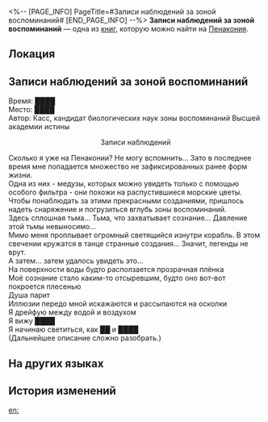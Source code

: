 <%-- [PAGE_INFO]
PageTitle=#Записи наблюдений за зоной воспоминаний#
[END_PAGE_INFO] --%>
{{Дополнить}}
{{Книга Инфобокс
|id           = 373
|partIds      = 190668
|Название     = 
|Изображение  = Предмет Книга Пенакония.png
|Мир          = Пенакония
|Томов        = 1
|Автор        = <!--нужно добавить-->
|Описание     = Наблюдения учёного, записанные во время круиза на «Лучезарном шпате».
|Том1         = {{tx}}
|Источник1    = {{tx|Отсутствует источник}}
|Персонажи    = 
|Фракции      = 
}}
'''Записи наблюдений за зоной воспоминаний''' — одна из [[Книги|книг]], которую можно найти на [[Пенакония]].

==Локация==
{{Отметка карты|<!--название карты-->|<!--id отметки-->}}

==Записи наблюдений за зоной воспоминаний==
Время: ████<br />
Место: ████<br />
Автор: Касс, кандидат биологических наук зоны воспоминаний Высшей академии истины

<div align="center">Записи наблюдений</div>

Сколько я уже на Пенаконии? Не могу вспомнить... Зато в последнее время мне попадается множество не зафиксированных ранее форм жизни.<br />
Одна из них - медузы, которых можно увидеть только с помощью особого фильтра - они похожи на распустившиеся морские цветы.<br />
Чтобы понаблюдать за этими прекрасными созданиями, пришлось надеть снаряжение и погрузиться вглубь зоны воспоминаний.<br />
Здесь сплошная тьма... Тьма, что захватывает сознание... Давление этой тьмы невыносимо...<br />
Мимо меня проплывает огромный светящийся изнутри корабль. В этом свечении кружатся в танце странные создания... Значит, легенды не врут.<br />
А затем... затем удалось увидеть это...<br />
На поверхности воды будто расползается прозрачная плёнка<br />
Моё сознание стало каким-то отсыревшим, будто оно вот-вот покроется плесенью<br />
Душа парит<br />
Иллюзии передо мной искажаются и рассыпаются на осколки<br />
Я дрейфую между водой и воздухом<br />
Я вижу ████<br />
Я начинаю светиться, как ██ и ████<br />
(Дальнейшее описание сложно разобрать.)

==На других языках==
{{На других языках
|en   = Observational Notes on Memory Zone Lifeforms
|zhs  = 忆域生物观测笔记
|zht  = 憶域生物觀測筆記
|ja   = 記憶域生物観測ノート
|ko   = 기억의 영역 생물 관측 노트
|es   = Notas de observación sobre las formas de vida en la Zona de los Recuerdos
|fr   = Notes d'observation sur la faune dans la Zone de mémoire
|ru   = Записи наблюдений за зоной воспоминаний
|th   = บันทึกสังเกตการณ์ - สิ่งมีชีวิตเขตแดนความทรงจำ
|vi   = Ghi Chép Quan Trắc Sinh Vật Vùng Hồi Ức
|de   = Beobachtungsnotizen über Speicherbereich-Lebensformen
|id   = Catatan Pengamatan Makhluk Hidup Memory Zone
|pt   = Notas de Observação Sobre as Formas de Vida da Zona da Memória
}}

==История изменений==
{{История изменений|3.5}}

[[en:]]